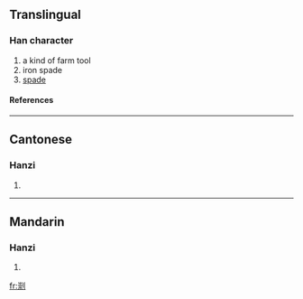 ==Translingual==
===Han character===
{{Han char|rn=18|rad=刀|as=11|sn=13|four=|canj=山火中弓 (UFLN)}}
# a kind of farm tool
# iron spade
# [[spade]]
====References====
{{Han ref|kx=0143.220|hdz=10354.050|uh=34FD|ud=13565}}

----
==Cantonese==
===Hanzi===
{{yue-hanzi|jyut=|y=sung4}}
# {{defn|Cantonese}}

----
==Mandarin==
===Hanzi===
{{cmn-hanzi|pin=[[chóng]] ([[chong2]])|wg=ch'ung<sup>2</sup>}}
# {{defn|Mandarin}}

[[fr:㓽]]